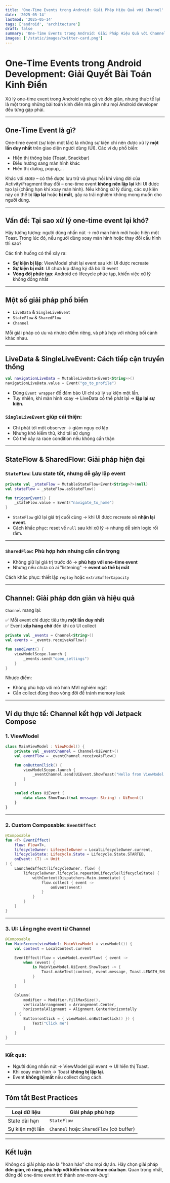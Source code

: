 ```yaml
---
title: 'One-Time Events trong Android: Giải Pháp Hiệu Quả với Channel'
date: '2025-05-14'
lastmod: '2025-05-14'
tags: ['android', 'architecture']
draft: false
summary: 'One-Time Events trong Android: Giải Pháp Hiệu Quả với Channel'
images: ['/static/images/twitter-card.png']
---
```


# One-Time Events trong Android Development: Giải Quyết Bài Toán Kinh Điển

Xử lý one-time event trong Android nghe có vẻ đơn giản, nhưng thực tế lại là một trong những bài toán kinh điển mà gần như mọi Android developer đều từng gặp phải.

---

## One-Time Event là gì?

One-time event (sự kiện một lần) là những sự kiện chỉ nên được xử lý **một lần duy nhất** trên giao diện người dùng (UI). Các ví dụ phổ biến:

- Hiển thị thông báo (Toast, Snackbar)
- Điều hướng sang màn hình khác
- Hiển thị dialog, popup,...

Khác với *state* – có thể được lưu trữ và phục hồi khi vòng đời của Activity/Fragment thay đổi – one-time event **không nên lặp lại** khi UI được tạo lại (chẳng hạn khi xoay màn hình). Nếu không xử lý đúng, các sự kiện này có thể bị **lặp lại** hoặc **bị mất**, gây ra trải nghiệm không mong muốn cho người dùng.

---

## Vấn đề: Tại sao xử lý one-time event lại khó?

Hãy tưởng tượng: người dùng nhấn nút → mở màn hình mới hoặc hiện một Toast. Trong lúc đó, nếu người dùng xoay màn hình hoặc thay đổi cấu hình thì sao?

Các tình huống có thể xảy ra:

- **Sự kiện bị lặp**: ViewModel phát lại event sau khi UI được recreate
- **Sự kiện bị mất**: UI chưa kịp đăng ký đã bỏ lỡ event
- **Vòng đời phức tạp**: Android có lifecycle phức tạp, khiến việc xử lý không đồng nhất

---

## Một số giải pháp phổ biến

- `LiveData` & `SingleLiveEvent`
- `StateFlow` & `SharedFlow`
- `Channel`

Mỗi giải pháp có ưu và nhược điểm riêng, và phù hợp với những bối cảnh khác nhau.

---

## LiveData & SingleLiveEvent: Cách tiếp cận truyền thống

```kotlin
val navigationLiveData = MutableLiveData<Event<String>>()  
navigationLiveData.value = Event("go_to_profile")
```

- Dùng `Event wrapper` để đảm bảo UI chỉ xử lý sự kiện một lần.
- Tuy nhiên, khi màn hình xoay → LiveData có thể phát lại → **lặp lại sự kiện**.

### `SingleLiveEvent` giúp cải thiện:

- Chỉ phát tới một observer → giảm nguy cơ lặp
- Nhưng khó kiểm thử, khó tái sử dụng
- Có thể xảy ra race condition nếu không cẩn thận

---

## StateFlow & SharedFlow: Giải pháp hiện đại

### `StateFlow`: Lưu state tốt, nhưng dễ gây lặp event

```kotlin
private val _stateFlow = MutableStateFlow<Event<String>?>(null)  
val stateFlow = _stateFlow.asStateFlow()  

fun triggerEvent() {  
    _stateFlow.value = Event("navigate_to_home")  
}
```

- `StateFlow` giữ lại giá trị cuối cùng → khi UI được recreate sẽ **nhận lại event**.
- Cách khắc phục: reset về `null` sau khi xử lý → nhưng dễ sinh logic rối rắm.

---

### `SharedFlow`: Phù hợp hơn nhưng cần cẩn trọng

- Không giữ lại giá trị trước đó → **phù hợp với one-time event**
- Nhưng nếu chưa có ai "listening" → **event có thể bị mất**

Cách khắc phục: thiết lập `replay` hoặc `extraBufferCapacity`

---

## Channel: Giải pháp đơn giản và hiệu quả

`Channel` mang lại:

✅ Mỗi event chỉ được tiêu thụ **một lần duy nhất**  
✅ Event **xếp hàng chờ** đến khi có UI collect

```kotlin
private val _events = Channel<String>()  
val events = _events.receiveAsFlow()  

fun sendEvent() {  
    viewModelScope.launch {  
        _events.send("open_settings")  
    }  
}
```

Nhược điểm:

- Không phù hợp với mô hình MVI nghiêm ngặt
- Cần collect đúng theo vòng đời để tránh memory leak

---

## Ví dụ thực tế: Channel kết hợp với Jetpack Compose

### 1. ViewModel

```kotlin
class MainViewModel : ViewModel() {  
    private val _eventChannel = Channel<UiEvent>()  
    val eventFlow = _eventChannel.receiveAsFlow()  

    fun onButtonClick() {  
        viewModelScope.launch {  
            _eventChannel.send(UiEvent.ShowToast("Hello from ViewModel!"))  
        }  
    }  

    sealed class UiEvent {  
        data class ShowToast(val message: String) : UiEvent()  
    }  
}
```

---

### 2. Custom Composable: `EventEffect`

```kotlin
@Composable  
fun <T> EventEffect(  
    flow: Flow<T>,  
    lifecycleOwner: LifecycleOwner = LocalLifecycleOwner.current,  
    lifecycleState: Lifecycle.State = Lifecycle.State.STARTED,  
    onEvent: (T) -> Unit  
) {  
    LaunchedEffect(lifecycleOwner, flow) {  
        lifecycleOwner.lifecycle.repeatOnLifecycle(lifecycleState) {  
            withContext(Dispatchers.Main.immediate) {  
                flow.collect { event ->  
                    onEvent(event)  
                }  
            }  
        }  
    }  
}
```

---

### 3. UI: Lắng nghe event từ Channel

```kotlin
@Composable  
fun MainScreen(viewModel: MainViewModel = viewModel()) {  
    val context = LocalContext.current  

    EventEffect(flow = viewModel.eventFlow) { event ->  
        when (event) {  
            is MainViewModel.UiEvent.ShowToast -> {  
                Toast.makeText(context, event.message, Toast.LENGTH_SHORT).show()  
            }  
        }  
    }  

    Column(  
        modifier = Modifier.fillMaxSize(),  
        verticalArrangement = Arrangement.Center,  
        horizontalAlignment = Alignment.CenterHorizontally  
    ) {  
        Button(onClick = { viewModel.onButtonClick() }) {  
            Text("Click me")  
        }  
    }  
}
```

---

### Kết quả:

- Người dùng nhấn nút → ViewModel gửi event → UI hiển thị Toast.
- Khi xoay màn hình → Toast **không bị lặp lại**.
- Event **không bị mất** nếu collect đúng cách.

---

## Tóm tắt Best Practices

| Loại dữ liệu     | Giải pháp phù hợp        |
|------------------|---------------------------|
| State dài hạn     | `StateFlow`               |
| Sự kiện một lần   | `Channel` hoặc `SharedFlow` (có buffer) |

---

## Kết luận

Không có giải pháp nào là "hoàn hảo" cho mọi dự án. Hãy chọn giải pháp **đơn giản, rõ ràng, phù hợp với kiến trúc và team của bạn**. Quan trọng nhất, đừng để one-time event trở thành *one-more-bug*!